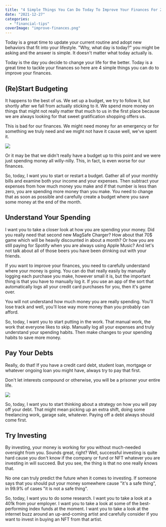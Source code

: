 ```yaml
---
title: "4 Simple Things You Can Do Today To Improve Your Finances For 2022"
date: "2021-12-27"
categories: 
  - "financial-tips"
coverImage: "improve-finances.png"
---
```


Today is a great time to update your current routine and adopt new behaviors that fit into your lifestyle. "Why, what day is today?" you might be asking and the answer is simple. It doesn't matter what today actually is.

Today is the day you decide to change your life for the better. Today is a great time to tackle your finances so here are 4 simple things you can do to improve your finances.

## (Re)Start Budgeting

It happens to the best of us. We set up a budget, we try to follow it, but shortly after we fall from actually sticking to it. We spend more money on things that might not really matter that much to us in the first place because we are always looking for that sweet gratification shopping offers us.

This is bad for our finances. We might need money for an emergency or for something we truly need and we might not have it cause well, we've spent it.

![](/images/blog-images/fabian-blank-pElSkGRA2NU-unsplash-1024x683.jpg)

Or it may be that we didn't really have a budget up to this point and we were just spending money all willy-nilly. This, in fact, is even worse for our finances.

So, today, I want you to start or restart a budget. Gather all of your monthly bills and examine both your income and your expenses. Then subtract your expenses from how much money you make and if that number is less than zero, you are spending more money than you make. You need to change that as soon as possible and carefully create a budget where you save some money at the end of the month.

## Understand Your Spending

I want you to take a closer look at how you are spending your money. Did you really need that second new MagSafe Charger? How about that 70$ game which will be heavily discounted in about a month? Or how you are still paying for Spotify when you are always using Apple Music? And let's not talk about all of those beers you have been drinking out with your friends.

If you want to improve your finances, you need to carefully understand where your money is going. You can do that really easily by manually logging each purchase you make, however small it is, but the important thing is that you have to manually log it. If you use an app of the sort that automatically logs all your credit card purchases for you, then it's game over.

You will not understand how much money you are really spending. You'll lose track and well, you'll lose way more money than you probably can afford.

So, today, I want you to start putting in the work. That manual work, the work that everyone likes to skip. Manually log all your expenses and truly understand your spending habits. Then make changes to your spending habits to save more money.

## Pay Your Debts

Really, do that! If you have a credit card debt, student loan, mortgage or whatever ongoing loan you might have, always try to pay that first.

Don't let interests compound or otherwise, you will be a prisoner your entire life.

![](/images/blog-images/ehud-neuhaus-Ql3ULtlplsQ-unsplash-1024x683.jpg)

So, today, I want you to start thinking about a strategy on how you will pay off your debt. That might mean picking up an extra shift, doing some freelancing work, garage sale, whatever. Paying off a debt always should come first.

## Try Investing

By investing, your money is working for you without much-needed oversight from you. Sounds great, right? Well, successful investing is quite hard cause you don't know if the company or fund or NFT whatever you are investing in will succeed. But you see, the thing is that no one really knows that.

No one can truly predict the future when it comes to investing. If someone says that you should put your money somewhere cause "it's a safe thing", in 99.9% of cases "it is not a safe thing".

So, today, I want you to do some research. I want you to take a look at a 401k from your employer. I want you to take a look at some of the best-performing index funds at the moment. I want you to take a look at the internet buzz around an up-and-coming artist and carefully consider if you want to invest in buying an NFT from that artist.
